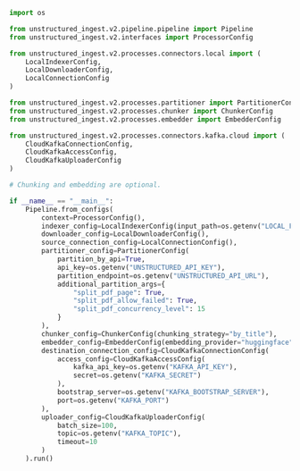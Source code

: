 ```python Python Ingest v2
import os

from unstructured_ingest.v2.pipeline.pipeline import Pipeline
from unstructured_ingest.v2.interfaces import ProcessorConfig

from unstructured_ingest.v2.processes.connectors.local import (
    LocalIndexerConfig,
    LocalDownloaderConfig,
    LocalConnectionConfig
)

from unstructured_ingest.v2.processes.partitioner import PartitionerConfig
from unstructured_ingest.v2.processes.chunker import ChunkerConfig
from unstructured_ingest.v2.processes.embedder import EmbedderConfig

from unstructured_ingest.v2.processes.connectors.kafka.cloud import (
    CloudKafkaConnectionConfig,
    CloudKafkaAccessConfig,
    CloudKafkaUploaderConfig
)

# Chunking and embedding are optional.

if __name__ == "__main__":
    Pipeline.from_configs(
        context=ProcessorConfig(),
        indexer_config=LocalIndexerConfig(input_path=os.getenv("LOCAL_FILE_INPUT_DIR")),
        downloader_config=LocalDownloaderConfig(),
        source_connection_config=LocalConnectionConfig(),
        partitioner_config=PartitionerConfig(
            partition_by_api=True,
            api_key=os.getenv("UNSTRUCTURED_API_KEY"),
            partition_endpoint=os.getenv("UNSTRUCTURED_API_URL"),
            additional_partition_args={
                "split_pdf_page": True,
                "split_pdf_allow_failed": True,
                "split_pdf_concurrency_level": 15
            }
        ),
        chunker_config=ChunkerConfig(chunking_strategy="by_title"),
        embedder_config=EmbedderConfig(embedding_provider="huggingface"),
        destination_connection_config=CloudKafkaConnectionConfig(
            access_config=CloudKafkaAccessConfig(
                kafka_api_key=os.getenv("KAFKA_API_KEY"),
                secret=os.getenv("KAFKA_SECRET")
            ),
            bootstrap_server=os.getenv("KAFKA_BOOTSTRAP_SERVER"),
            port=os.getenv("KAFKA_PORT")
        ),
        uploader_config=CloudKafkaUploaderConfig(
            batch_size=100,
            topic=os.getenv("KAFKA_TOPIC"),
            timeout=10
        )
    ).run()
```
